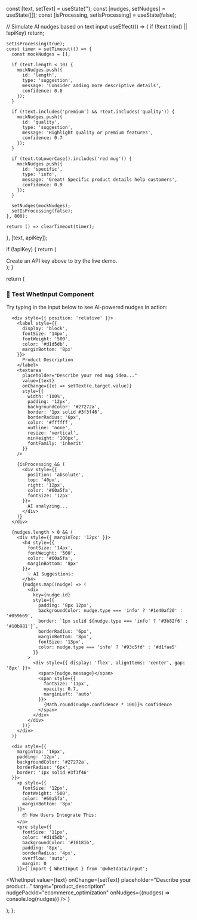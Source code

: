 
  const [text, setText] = useState('');
  const [nudges, setNudges] = useState([]);
  const [isProcessing, setIsProcessing] = useState(false);

// Simulate AI nudges based on text input
useEffect(() => {
if (!text.trim() || !apiKey) return;

    setIsProcessing(true);
    const timer = setTimeout(() => {
      const mockNudges = [];

      if (text.length < 10) {
        mockNudges.push({
          id: 'length',
          type: 'suggestion',
          message: 'Consider adding more descriptive details',
          confidence: 0.8
        });
      }

      if (!text.includes('premium') && !text.includes('quality')) {
        mockNudges.push({
          id: 'quality',
          type: 'suggestion',
          message: 'Highlight quality or premium features',
          confidence: 0.7
        });
      }

      if (text.toLowerCase().includes('red mug')) {
        mockNudges.push({
          id: 'specific',
          type: 'info',
          message: 'Great! Specific product details help customers',
          confidence: 0.9
        });
      }

      setNudges(mockNudges);
      setIsProcessing(false);
    }, 800);

    return () => clearTimeout(timer);

}, [text, apiKey]);

if (!apiKey) {
return (
<div style={{
        padding: '12px',
        backgroundColor: '#27272a',
        borderRadius: '6px',
        border: '1px solid #3f3f46',
        fontSize: '14px',
        color: '#d1d5db'
      }}>
Create an API key above to try the live demo.
</div>
);
}

return (
<div style={{
      padding: '24px',
      backgroundColor: '#18181b',
      borderRadius: '8px',
      border: '1px solid #27272a',
      marginBottom: '24px'
    }}>
<h3 style={{ color: '#ffffff', marginBottom: '16px', fontSize: '20px' }}>
🧪 Test WhetInput Component
</h3>
<p style={{ color: '#a1a1aa', marginBottom: '16px' }}>
Try typing in the input below to see AI-powered nudges in action:
</p>

      <div style={{ position: 'relative' }}>
        <label style={{
          display: 'block',
          fontSize: '14px',
          fontWeight: '500',
          color: '#d1d5db',
          marginBottom: '8px'
        }}>
          Product Description
        </label>
        <textarea
          placeholder="Describe your red mug idea..."
          value={text}
          onChange={(e) => setText(e.target.value)}
          style={{
            width: '100%',
            padding: '12px',
            backgroundColor: '#27272a',
            border: '1px solid #3f3f46',
            borderRadius: '6px',
            color: '#ffffff',
            outline: 'none',
            resize: 'vertical',
            minHeight: '100px',
            fontFamily: 'inherit'
          }}
        />

        {isProcessing && (
          <div style={{
            position: 'absolute',
            top: '40px',
            right: '12px',
            color: '#60a5fa',
            fontSize: '12px'
          }}>
            AI analyzing...
          </div>
        )}
      </div>

      {nudges.length > 0 && (
        <div style={{ marginTop: '12px' }}>
          <h4 style={{
            fontSize: '14px',
            fontWeight: '500',
            color: '#60a5fa',
            marginBottom: '8px'
          }}>
            💡 AI Suggestions:
          </h4>
          {nudges.map((nudge) => (
            <div
              key={nudge.id}
              style={{
                padding: '8px 12px',
                backgroundColor: nudge.type === 'info' ? '#1e40af20' : '#059669',
                border: `1px solid ${nudge.type === 'info' ? '#3b82f6' : '#10b981'}`,
                borderRadius: '6px',
                marginBottom: '8px',
                fontSize: '13px',
                color: nudge.type === 'info' ? '#93c5fd' : '#d1fae5'
              }}
            >
              <div style={{ display: 'flex', alignItems: 'center', gap: '8px' }}>
                <span>{nudge.message}</span>
                <span style={{
                  fontSize: '11px',
                  opacity: 0.7,
                  marginLeft: 'auto'
                }}>
                  {Math.round(nudge.confidence * 100)}% confidence
                </span>
              </div>
            </div>
          ))}
        </div>
      )}

      <div style={{
        marginTop: '16px',
        padding: '12px',
        backgroundColor: '#27272a',
        borderRadius: '6px',
        border: '1px solid #3f3f46'
      }}>
        <p style={{
          fontSize: '12px',
          fontWeight: '500',
          color: '#60a5fa',
          marginBottom: '8px'
        }}>
          📦 How Users Integrate This:
        </p>
        <pre style={{
          fontSize: '11px',
          color: '#d1d5db',
          backgroundColor: '#18181b',
          padding: '8px',
          borderRadius: '4px',
          overflow: 'auto',
          margin: 0
        }}>{`import { WhetInput } from '@whetdata/input';

<WhetInput
  value={text}
  onChange={setText}
  placeholder="Describe your product..."
  target="product_description"
  nudgePackId="ecommerce_optimization"
  onNudges={(nudges) => console.log(nudges)}
/>`}</pre>
      </div>
    </div>
  );
};
